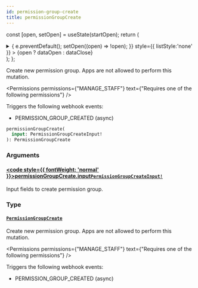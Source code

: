 ```yaml
---
id: permission-group-create
title: permissionGroupCreate
---
```






const [open, setOpen] = useState(startOpen);
return (
<details {...(open ? { open: true } : {})} className="details" style={{ border:'none', boxShadow:'none', background:'var(--ifm-background-color)' }}>
<summary
onClick={(e) => {
e.preventDefault();
setOpen((open) => !open);
}}
style={{ listStyle:'none' }} >
{open ? dataOpen : dataClose}
</summary>
{open && children}
</details>
);
};

Create new permission group. Apps are not allowed to perform this mutation.


<Permissions permissions={"MANAGE_STAFF"} text={"Requires one of the following permissions"} />


Triggers the following webhook events:

- PERMISSION_GROUP_CREATED (async)

```graphql
permissionGroupCreate(
  input: PermissionGroupCreateInput!
): PermissionGroupCreate
```

### Arguments

#### [<code style={{ fontWeight: 'normal' }}>permissionGroupCreate.<b>input</b></code>](#)<Bullet />[`PermissionGroupCreateInput!`](../../../api-reference/users/inputs/permission-group-create-input.mdx) <Badge class="badge badge--secondary" text="non-null"/> <Badge class="badge badge--secondary" text="input"/> <Badge class="badge badge--secondary" text="users"/>

Input fields to create permission group.

### Type

#### [`PermissionGroupCreate`](../../../api-reference/users/objects/permission-group-create.mdx) <Badge class="badge badge--secondary" text="object"/> <Badge class="badge badge--secondary" text="users"/>

Create new permission group. Apps are not allowed to perform this mutation.


<Permissions permissions={"MANAGE_STAFF"} text={"Requires one of the following permissions"} />


Triggers the following webhook events:

- PERMISSION_GROUP_CREATED (async)

